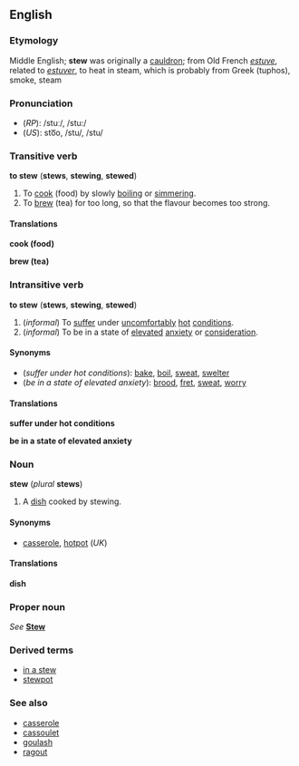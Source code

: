 ==English==
===Etymology===
Middle English; '''stew''' was originally a [[cauldron]]; from Old French ''[[estuve]]'', related to ''[[estuver]]'', to heat in steam, which is probably from Greek ''[[]]''<!--provide the (ancient) Greek here--> (tuphos), smoke, steam

===Pronunciation===
*(''RP''): /stuː/, /stu:/
*(''US''): sto͞o, /stu/, /stu/

===Transitive verb===
'''to stew''' ('''stews''', '''stewing''', '''stewed''')

#To [[cook]] (food) by slowly [[boil]]ing or [[simmer]]ing.
#To [[brew]] (tea) for too long, so that the flavour becomes too strong.

====Translations====

'''cook (food)'''
{{top}}
{{mid}}
{{bottom}}

'''brew (tea)'''
{{top}}
{{mid}}
{{bottom}}

===Intransitive verb===
'''to stew''' ('''stews''', '''stewing''', '''stewed''')

#(''informal'') To [[suffer]] under [[uncomfortably]] [[hot]] [[condition]]s.
#(''informal'') To be in a state of [[elevated]] [[anxiety]] or [[consideration]].

====Synonyms====
*(''suffer under hot conditions''): [[bake]], [[boil]], [[sweat]], [[swelter]]
*(''be in a state of elevated anxiety''): [[brood]], [[fret]], [[sweat]], [[worry]]

====Translations====

'''suffer under hot conditions'''
{{top}}
{{mid}}
{{bottom}}

'''be in a state of elevated anxiety'''
{{top}}
{{mid}}
{{bottom}}

===Noun===
'''stew''' (''plural'' '''stews''')

#A [[dish]] cooked by stewing.

====Synonyms====
*[[casserole]], [[hotpot]] (''UK'')

====Translations====

'''dish'''
{{top}}
{{mid}}
{{bottom}}

===Proper noun===
''See'' '''[[Stew]]'''

===Derived terms===
*[[in a stew]]
*[[stewpot]]

===See also===
*[[casserole]]
*[[cassoulet]]
*[[goulash]]
*[[ragout]]